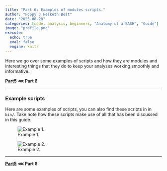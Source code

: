 ```yaml
---
title: "Part 6: Examples of modules scripts."
author: "Poppy J Hesketh Best"
date: "2025-08-28"
categories: [code, analysis, beginners, "Anatomy of a BASH", "Guide"]
image: "profile.png"
execute:
  echo: true
  eval: false
  engine: knitr
---
```


Here we go over some examples of scripts and how they are modules and interesting things that they do to keep your analyses working smoothly and informative.

**[Part5]() ⋘ Part 6**

---

### Example scripts

Here are some examples of scripts, you can also find these scripts in in `bin/`. Take note how these scripts make use of all that has been discussed in this guide.

![Example 1.](Figure3.png)


![Example 2.](Figure4.png)


---

**[Part5]() ⋘ Part 6**

